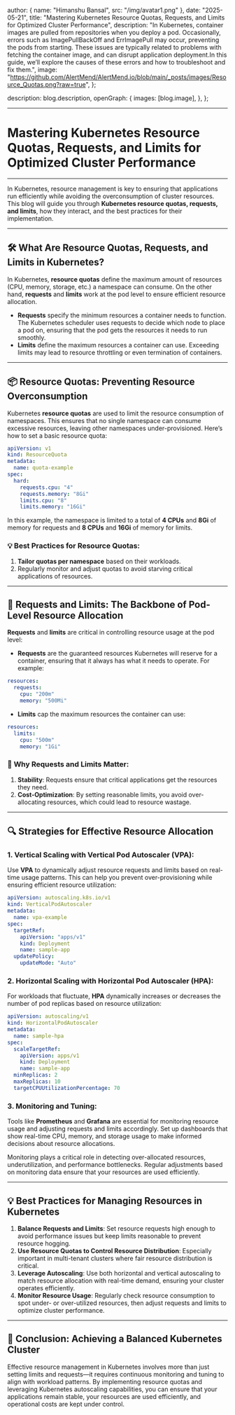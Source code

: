 
  author: { name: "Himanshu Bansal", src: "/img/avatar1.png" },
  date: "2025-05-21",
  title: "Mastering Kubernetes Resource Quotas, Requests, and Limits for Optimized Cluster Performance",
  description:
    "In Kubernetes, container images are pulled from repositories when you deploy a pod. Occasionally, errors such as ImagePullBackOff and ErrImagePull may occur, preventing the pods from starting. These issues are typically related to problems with fetching the container image, and can disrupt application deployment.In this guide, we’ll explore the causes of these errors and how to troubleshoot and fix them.",
  image:
    "https://github.com/AlertMend/AlertMend.io/blob/main/_posts/images/Resource_Quotas.png?raw=true",
};

  description: blog.description,
  openGraph: {
    images: [blog.image],
  },
};


---
# **Mastering Kubernetes Resource Quotas, Requests, and Limits for Optimized Cluster Performance**
---

In Kubernetes, resource management is key to ensuring that applications run efficiently while avoiding the overconsumption of cluster resources. This blog will guide you through **Kubernetes resource quotas, requests, and limits**, how they interact, and the best practices for their implementation.

---

## 🛠️ **What Are Resource Quotas, Requests, and Limits in Kubernetes?**

In Kubernetes, **resource quotas** define the maximum amount of resources (CPU, memory, storage, etc.) a namespace can consume. On the other hand, **requests** and **limits** work at the pod level to ensure efficient resource allocation.

- **Requests** specify the minimum resources a container needs to function. The Kubernetes scheduler uses requests to decide which node to place a pod on, ensuring that the pod gets the resources it needs to run smoothly.
- **Limits** define the maximum resources a container can use. Exceeding limits may lead to resource throttling or even termination of containers.

---

## 📦 **Resource Quotas: Preventing Resource Overconsumption**

Kubernetes **resource quotas** are used to limit the resource consumption of namespaces. This ensures that no single namespace can consume excessive resources, leaving other namespaces under-provisioned. Here’s how to set a basic resource quota:

```yaml
apiVersion: v1
kind: ResourceQuota
metadata:
  name: quota-example
spec:
  hard:
    requests.cpu: "4"
    requests.memory: "8Gi"
    limits.cpu: "8"
    limits.memory: "16Gi"
```

In this example, the namespace is limited to a total of **4 CPUs** and **8Gi** of memory for requests and **8 CPUs** and **16Gi** of memory for limits.

### 💡 **Best Practices for Resource Quotas**:
1. **Tailor quotas per namespace** based on their workloads.
2. Regularly monitor and adjust quotas to avoid starving critical applications of resources.

---

## 🚀 **Requests and Limits: The Backbone of Pod-Level Resource Allocation**

**Requests** and **limits** are critical in controlling resource usage at the pod level:

- **Requests** are the guaranteed resources Kubernetes will reserve for a container, ensuring that it always has what it needs to operate. For example:

```yaml
resources:
  requests:
    cpu: "200m"
    memory: "500Mi"
```

- **Limits** cap the maximum resources the container can use:

```yaml
resources:
  limits:
    cpu: "500m"
    memory: "1Gi"
```

### 🌟 **Why Requests and Limits Matter**:
1. **Stability**: Requests ensure that critical applications get the resources they need.
2. **Cost-Optimization**: By setting reasonable limits, you avoid over-allocating resources, which could lead to resource wastage.

---

## 🔍 **Strategies for Effective Resource Allocation**

### 1. **Vertical Scaling with Vertical Pod Autoscaler (VPA)**:
Use **VPA** to dynamically adjust resource requests and limits based on real-time usage patterns. This can help you prevent over-provisioning while ensuring efficient resource utilization:

```yaml
apiVersion: autoscaling.k8s.io/v1
kind: VerticalPodAutoscaler
metadata:
  name: vpa-example
spec:
  targetRef:
    apiVersion: "apps/v1"
    kind: Deployment
    name: sample-app
  updatePolicy:
    updateMode: "Auto"
```

### 2. **Horizontal Scaling with Horizontal Pod Autoscaler (HPA)**:
For workloads that fluctuate, **HPA** dynamically increases or decreases the number of pod replicas based on resource utilization:

```yaml
apiVersion: autoscaling/v1
kind: HorizontalPodAutoscaler
metadata:
  name: sample-hpa
spec:
  scaleTargetRef:
    apiVersion: apps/v1
    kind: Deployment
    name: sample-app
  minReplicas: 2
  maxReplicas: 10
  targetCPUUtilizationPercentage: 70
```

### 3. **Monitoring and Tuning**:
Tools like **Prometheus** and **Grafana** are essential for monitoring resource usage and adjusting requests and limits accordingly. Set up dashboards that show real-time CPU, memory, and storage usage to make informed decisions about resource allocations.

Monitoring plays a critical role in detecting over-allocated resources, underutilization, and performance bottlenecks. Regular adjustments based on monitoring data ensure that your resources are used efficiently.

---

## 💡 **Best Practices for Managing Resources in Kubernetes**

1. **Balance Requests and Limits**: Set resource requests high enough to avoid performance issues but keep limits reasonable to prevent resource hogging.
2. **Use Resource Quotas to Control Resource Distribution**: Especially important in multi-tenant clusters where fair resource distribution is critical.
3. **Leverage Autoscaling**: Use both horizontal and vertical autoscaling to match resource allocation with real-time demand, ensuring your cluster operates efficiently.
4. **Monitor Resource Usage**: Regularly check resource consumption to spot under- or over-utilized resources, then adjust requests and limits to optimize cluster performance.

---

## 🎯 **Conclusion: Achieving a Balanced Kubernetes Cluster**

Effective resource management in Kubernetes involves more than just setting limits and requests—it requires continuous monitoring and tuning to align with workload patterns. By implementing resource quotas and leveraging Kubernetes autoscaling capabilities, you can ensure that your applications remain stable, your resources are used efficiently, and operational costs are kept under control.